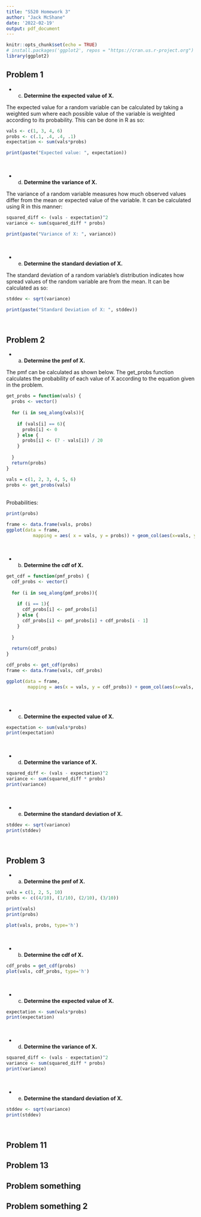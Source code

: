```yaml
---
title: "S520 Homework 3"
author: "Jack McShane"
date: '2022-02-19'
output: pdf_document
---
```



```r
knitr::opts_chunk$set(echo = TRUE)
# install.packages('ggplot2', repos = "https://cran.us.r-project.org")
library(ggplot2)
```


## Problem 1

- c) **Determine the expected value of X.**
\

The expected value for a random variable can be calculated by taking a
weighted sum where each possible value of the variable is weighted according
to its probability. This can be done in R as so:

``` r
vals <- c(1, 3, 4, 6)
probs <- c(.1, .4, .4, .1)
expectation <- sum(vals*probs)
```

``` r
print(paste("Expected value: ", expectation))
```
\

- d) **Determine the variance of X.**
\

The variance of a random variable measures how much observed values differ
from the mean or expected value of the variable. It can be calculated using
R in this manner:

``` r
squared_diff <- (vals - expectation)^2
variance <- sum(squared_diff * probs)
```

```r
print(paste("Variance of X: ", variance))
```
\

- e) **Determine the standard deviation of X.**
\

The standard deviation of a random variable's distribution indicates how
spread values of the random variable are from the mean. It can be calculated
as so:

``` r
stddev <- sqrt(variance)
```

```r
print(paste("Standard Deviation of X: ", stddev))
```
\


## Problem 2
- a) **Determine the pmf of X.**
\

The pmf can be calculated as shown below. The get_probs function calculates
the probability of each value of X according to the equation given in the
problem.

``` r
get_probs = function(vals) {
  probs <- vector()
  
  for (i in seq_along(vals)){
    
    if (vals[i] == 6){
      probs[i] <- 0
    } else {
      probs[i] <- (7 - vals[i]) / 20
    }
    
  }
  return(probs)
}

vals = c(1, 2, 3, 4, 5, 6)
probs <- get_probs(vals)
```
\
Probabilities:

```r
print(probs)

frame <- data.frame(vals, probs)
ggplot(data = frame, 
          mapping = aes( x = vals, y = probs)) + geom_col(aes(x=vals, y=probs))
```

\

- b) **Determine the cdf of X.**

``` r
get_cdf = function(pmf_probs) {
  cdf_probs <- vector()
  
  for (i in seq_along(pmf_probs)){
    
    if (i == 1){
      cdf_probs[i] <- pmf_probs[i]
    } else {
      cdf_probs[i] <- pmf_probs[i] + cdf_probs[i - 1]
    }
    
  }
  
  return(cdf_probs)
}

cdf_probs <- get_cdf(probs)
frame <- data.frame(vals, cdf_probs)

ggplot(data = frame,
        mapping = aes(x = vals, y = cdf_probs)) + geom_col(aes(x=vals, y=cdf_probs))
```
\

- c) **Determine the expected value of X.**
``` r
expectation <- sum(vals*probs)
print(expectation)
```
\

- d) **Determine the variance of X.**
``` r
squared_diff <- (vals - expectation)^2
variance <- sum(squared_diff * probs)
print(variance)
```
\

- e) **Determine the standard deviation of X.**
``` r
stddev <- sqrt(variance)
print(stddev)
```
\


## Problem 3
- a) **Determine the pmf of X.**
``` r
vals = c(1, 2, 5, 10)
probs <- c((4/10), (1/10), (2/10), (3/10))

print(vals)
print(probs)

plot(vals, probs, type='h')
```
\

- b) **Determine the cdf of X.**
``` r
cdf_probs = get_cdf(probs)
plot(vals, cdf_probs, type='h')
```
\

- c) **Determine the expected value of X.**
``` r
expectation <- sum(vals*probs)
print(expectation)
```
\

- d) **Determine the variance of X.**
``` r
squared_diff <- (vals - expectation)^2
variance <- sum(squared_diff * probs)
print(variance)
```
\

- e) **Determine the standard deviation of X.**
``` r
stddev <- sqrt(variance)
print(stddev)
```
\


## Problem 11

## Problem 13

## Problem something

## Problem something 2


